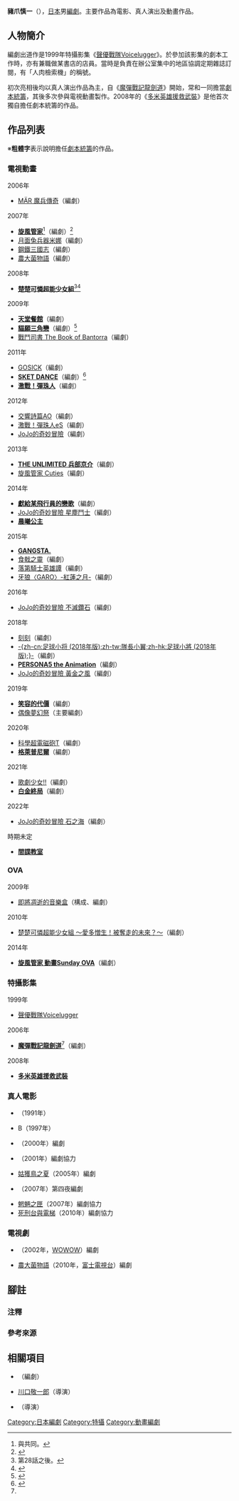 {{refimprove|time=2011-07-08T05:18:10+00:00}}
{{noteTA|G1=Anime}}
{{Infobox writer  <!--For more information, see [[:Template:Infobox_Writer/doc|:Template:Infobox Writer/doc]].-->
| name = 豬爪慎一
| honorific_prefix = 
| honorific_suffix = 
| image = 
| image_size = 
| alt = 
| caption = 
| native_name = 猪爪 慎一
| native_name_lang = ja
| kana = いのづめ しんいち
| romaji = Inozume Shin'ichi
| zi = 
| hao = 
| pseudonym = 
| birth_name = 
| birth_date = 
| birth_place = {{JPN}}
| death_date = 
| death_place = 
| resting_place = 
| occupation = [[編劇|編劇]]
| language = [[日本語|日本語]]
| nationality = {{JPN}}
| ethnicity = 
| citizenship = 
| education = 
| alma_mater = 
| period = 
| genre = 
| subject =  
| movement = 
| notableworks = '''真人電影'''<br />《[[魍魎之匣|魍魎之匣]]》<hr />'''動畫'''<br />《[[旋風管家_(動畫)|旋風管家]]》<hr />'''特攝影集'''<br />《[[魔彈戰記龍劍道|魔彈戰記龍劍道]]》<br />《[[多米英雄援救武裝|多米英雄援救武裝]]》
| spouse = 
| partner = 
| children = 
| relatives = 
| awards = 
| signature = 
| signature_alt = 
| years_active = 
| module = 
| website = 
| portaldisp = 
}}
{{japanese|japanese=猪爪 慎一|kana=いのづめ しんいち|romaji=Inozume Shin'ichi}}
'''豬爪慎一'''（{{lang-ja|猪爪 慎一}}{{bd||||}}），[[日本|日本]]男[[編劇|編劇]]。主要作品為電影、真人演出及動畫作品。

== 人物簡介 ==
編劇出道作是1999年特攝影集《[[聲優戰隊Voicelugger|聲優戰隊Voicelugger]]》。於參加該影集的劇本工作時，亦有兼職做某書店的店員。當時是負責在辦公室集中的地區協調定期雜誌訂閱，有「人肉檢索機」的稱號。

初次亮相後均以真人演出作品為主，自《[[魔彈戰記龍劍道|魔彈戰記龍劍道]]》開始，常和{{link-ja|武上純希|武上純希}}一同擔當[[劇本統籌|劇本統籌]]，其後多次參與電視動畫製作。2008年的《[[多米英雄援救武裝|多米英雄援救武裝]]》是他首次獨自擔任劇本統籌的作品。

== 作品列表 ==
※'''粗體字'''表示說明擔任[[劇本統籌|劇本統籌]]的作品。
=== 電視動畫 ===
; 2006年
* [[MÄR_魔兵傳奇|MÄR 魔兵傳奇]]（編劇）
; 2007年
* '''[[旋風管家_(動畫)|旋風管家]]'''<ref group="注" name="common">與{{link-ja|武上純希|武上純希}}共同。</ref>（編劇）<ref>{{cite web|url=https://anime.eiga.com/program/101578/|title=旋風管家：作品情報|publisher=Anime Hack|accessdate=2020-06-24|language=ja}}</ref>
* [[月面兔兵器米娜|月面兔兵器米娜]]（編劇）
* [[鋼鐵三國志|鋼鐵三國志]]（編劇）
* [[農大菌物語|農大菌物語]]（編劇）
; 2008年
* '''[[楚楚可憐超能少女組|楚楚可憐超能少女組]]'''<ref group="注">第28話之後。</ref><ref>{{cite web|url=https://anime.eiga.com/program/101029/|title=楚楚可憐超能少女組：作品情報|publisher=Anime Hack|accessdate=2020-08-01|language=ja}}</ref><!--導演：川口敬一郎-->
; 2009年
* '''[[天堂餐館|天堂餐館]]'''（編劇）
* '''[[貓願三角戀|貓願三角戀]]'''（編劇）<ref>{{cite web|url=https://anime.eiga.com/program/101450/|title=貓願三角戀：作品情報|publisher=Anime Hack|accessdate=2020-08-02|language=ja}}</ref>
* [[戰鬥司書系列|戰鬥司書 The Book of Bantorra]]（編劇）
; 2011年
* [[GOSICK|GOSICK]]（編劇）
* '''[[SKET_DANCE|SKET DANCE]]'''（編劇）<ref>{{cite web|url=https://anime.eiga.com/program/100906/|title=SKET DANCE：作品情報|publisher=Anime Hack|accessdate=2020-08-04|language=ja}}</ref><!--導演：川口敬一郎-->
* '''[[激戰！彈珠人|激戰！彈珠人]]'''（編劇）
; 2012年
* [[交響詩篇AO|交響詩篇AO]]（編劇）
* [[激戰！彈珠人eS|激戰！彈珠人eS]]（編劇）
* [[JoJo的奇妙冒險_(電視動畫)|JoJo的奇妙冒險]]（編劇）
; 2013年
* '''[[楚楚可憐超能少女組|THE UNLIMITED 兵部京介]]'''（編劇）
* [[旋風管家_(動畫)|旋風管家 Cuties]]（編劇）
; 2014年
* '''[[獻給某飛行員的戀歌|獻給某飛行員的戀歌]]'''（編劇）
* [[JoJo的奇妙冒險_(電視動畫)|JoJo的奇妙冒險 星塵鬥士]]（編劇）
* '''[[晨曦公主|晨曦公主]]'''
; 2015年
* '''[[GANGSTA.|GANGSTA.]]'''
* [[食戟之靈|食戟之靈]]（編劇）
* [[落第騎士英雄譚|落第騎士英雄譚]]（編劇）
* [[牙狼〈GARO〉-紅蓮之月-|牙狼〈GARO〉-紅蓮之月-]]（編劇）
; 2016年
* [[JoJo的奇妙冒險_(電視動畫)|JoJo的奇妙冒險 不滅鑽石]]（編劇）
; 2018年
* [[刻刻|刻刻]]（編劇）
* [[足球小將|-{zh-cn:足球小将 (2018年版);zh-tw:隊長小翼;zh-hk:足球小將 (2018年版);}-]]（編劇）
* '''[[女神異聞錄5|PERSONA5 the Animation]]'''（編劇）
* [[JoJo的奇妙冒險_(電視動畫)|JoJo的奇妙冒險 黃金之風]]（編劇）
; 2019年
* '''[[笑容的代價|笑容的代價]]'''（編劇）
* [[偶像夢幻祭|偶像夢幻祭]]（主要編劇）
; 2020年
* [[科學超電磁砲|科學超電磁砲T]]（編劇）
* '''[[格萊普尼爾_(漫畫)|格萊普尼爾]]'''（編劇）
; 2021年
* [[歌劇少女！！|歌劇少女!!]]（編劇）
* '''[[白金終局|白金終局]]'''（編劇）
; 2022年
* [[JoJo的奇妙冒險_(電視動畫)|JoJo的奇妙冒險 石之海]]（編劇）
; 時期未定
* '''[[間諜教室|間諜教室]]'''

=== OVA ===
; 2009年
* [[即將凋逝的音樂盒|即將凋逝的音樂盒]]（構成、編劇）
; 2010年
* [[楚楚可憐超能少女組|楚楚可憐超能少女組 ～愛多憎生！被奪走的未來？～]]（編劇）
; 2014年
* '''[[旋風管家_(動畫)|旋風管家 動畫Sunday OVA]]'''（編劇）

=== 特攝影集 ===
; 1999年
* [[聲優戰隊Voicelugger|聲優戰隊Voicelugger]]
; 2006年
* '''[[魔彈戰記龍劍道|魔彈戰記龍劍道]]'''<ref group="注" name="common" />（編劇）
; 2008年
* '''[[多米英雄援救武裝|多米英雄援救武裝]]'''

=== 真人電影 ===
* {{lang|ja|スプーン曲げで行こう}}（1991年） 
* B（1997年）
* {{link-ja|模型的異想世界|ブリスター!}}（2000年）編劇
* {{link-ja|手槍歌劇|ピストルオペラ}}（2001年）編劇協力
* [[姑獲鳥之夏|姑獲鳥之夏]]（2005年）編劇
* {{link-ja|夢十夜|ユメ十夜}}（2007年）第四夜編劇
* [[魍魎之匣|魍魎之匣]]（2007年）編劇協力
* [[死刑台與電梯_(2010年電影)|死刑台與電梯]]（2010年）編劇協力

=== 電視劇 === 
* {{lang|ja|オルファクトグラム}}（2002年，[[WOWOW|WOWOW]]）編劇
* [[農大菌物語#電視劇|農大菌物語]]（2010年，[[富士電視台|富士電視台]]）編劇

== 腳註 ==
=== 注釋 ===
{{reflist|group="注"}}

=== 參考來源 ===
{{reflist}}

== 相關項目 ==
* {{link-ja|武上純希|武上純希}}（編劇）
* [[川口敬一郎|川口敬一郎]]（導演）
* {{link-ja|須賀大觀|須賀大観}}（導演）

{{DEFAULTSORT:Inozume Shin'ichi}}
[[Category:日本編劇|Category:日本編劇]]
[[Category:特攝|Category:特攝]]
[[Category:動畫編劇|Category:動畫編劇]]